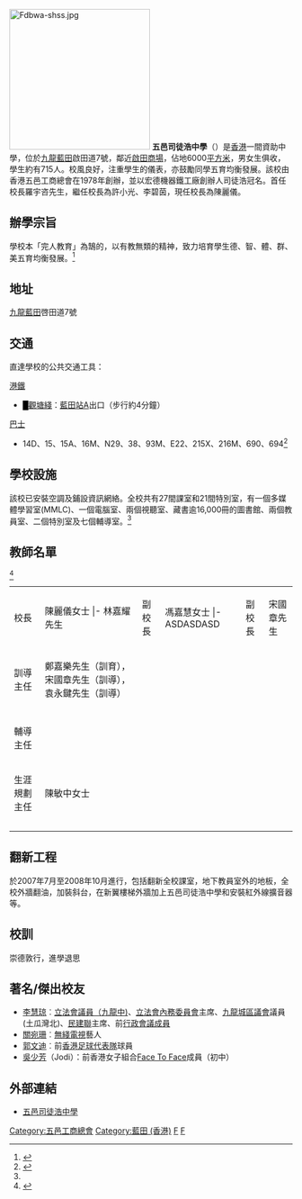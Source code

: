 {{NoteTA
|1=zh-hk:課室; zh-cn:教室;

}}
{{expand|time=2018-04-21T17:31:18+00:00}}
{{Infobox School
| name = 五邑司徒浩中學
| other_name = FDBWA Szeto Ho Secondary School
| image = [[File:FDBWA_Szeto_Ho_Secondary_School_southwest_side.JPG|280px]]<BR>五邑司徒浩中學西南面
| motto = 崇德敦行．進學退思
| established = 1978年
| type = 津貼中學
| affiliation = 香港五邑工商總會
| district = [[觀塘區|觀塘區]]
| principal = 陳麗儀女士
| vice_principal = 馮嘉慧女士（教學事務）<br /> 宋國章先生（學生事務）
| faculty = 62
| students = 760 （639）
| address = [[九龍|九龍]][[藍田_(香港)|藍田]]啓田道七號<mapframe text="五邑司徒浩中學" width="250" height="250" zoom="18" longitude="114.235164" latitude="22.306369" lang="zh"/>
| tel = (852)2340 5916
| fax = (852)2349 6376
| website = http://www.szetoho.edu.hk
}}
[[File:Fdbwa-shss.jpg|250px]]
'''五邑司徒浩中學'''（{{lang-en|FDBWA Szeto Ho Secondary School}}）是[[香港|香港]]一間資助中學，位於[[九龍|九龍]][[藍田_(香港)|藍田]]啟田道7號，鄰近[[啟田商場|啟田商場]]，佔地6000[[平方米|平方米]]，男女生俱收，學生約有715人。校風良好，注重學生的儀表，亦鼓勵同學五育均衡發展。該校由香港五邑工商總會在1978年創辦，並以宏德機器鐵工廠創辦人司徒浩冠名。首任校長羅宇咨先生，繼任校長為許小光、李碧茵，現任校長為陳麗儀。

==辦學宗旨==
學校本「完人教育」為鵠的，以有教無類的精神，致力培育學生德、智、體、群、美五育均衡發展。<ref>{{cite web |title=五邑司徒浩中學-辦學理念-辦學宗旨 |url=https://www.szetoho.edu.hk/zh_tw/site/view?name=辨學宗旨 |access-date=2022-04-04 |archive-date=2021-09-06 |archive-url=https://web.archive.org/web/20210906135146/https://www.szetoho.edu.hk/zh_tw/site/view?name=%E8%BE%A8%E5%AD%B8%E5%AE%97%E6%97%A8 |dead-url=no }}</ref>
==地址==
[[九龍|九龍]][[藍田_(香港)|藍田]]啓田道7號
==交通==
直達學校的公共交通工具：
;[[港鐵|港鐵]]
*<font color="{{觀塘綫色彩}}">█</font>[[觀塘綫|觀塘綫]]：[[藍田站_(香港)|藍田站]]A出口（步行約4分鐘）
;[[巴士|巴士]]
* 14D、15、15A、16M、N29、38、93M、E22、215X、216M、690、694<ref name="#1">{{cite web |title=中學概覽 |url=https://www.chsc.hk/ssp2020/sch_detail.php?lang_id=2&sch_id=355&return_page=sch_list.php%3Flang_id%3D2%26chg_district_id%3D1%26search_mode%3D%26frmMode%3Dpagebreak%26sort_id%3D-1%26district_id%3D7 |access-date=2021-09-06 |archive-date=2021-09-06 |archive-url=https://web.archive.org/web/20210906132322/https://www.chsc.hk/ssp2020/sch_detail.php?lang_id=2&sch_id=355&return_page=sch_list.php%3Flang_id%3D2%26chg_district_id%3D1%26search_mode%3D%26frmMode%3Dpagebreak%26sort_id%3D-1%26district_id%3D7 |dead-url=no }}</ref>

==學校設施==
該校已安裝空調及鋪設資訊網絡。全校共有27間課室和21間特別室，有一個多媒體學習室(MMLC)、一個電腦室、兩個視聽室、藏書逾16,000冊的圖書館、兩個教員室、二個特別室及七個輔導室。<ref name="#1"/>

==教師名單==
<ref>{{Cite web|title=五邑司徒浩中學-教職員資料|url=https://www.szetoho.edu.hk/zh_tw/site/view?name=%E6%95%99%E8%81%B7%E5%93%A1%E8%B3%87%E6%96%99|access-date=2021-08-24|archive-date=2021-08-24|archive-url=https://web.archive.org/web/20210824135355/https://www.szetoho.edu.hk/zh_tw/site/view?name=%E6%95%99%E8%81%B7%E5%93%A1%E8%B3%87%E6%96%99|dead-url=no}}</ref>
{| class="wikitable" border="1" cellpadding="1" cellspacing="0" width="285px"
|- 
|校長
|陳麗儀女士
|- 林嘉耀先生
|副校長
|馮嘉慧女士
|- ASDASDASD
|副校長
|宋國章先生
|- 
|訓導主任
|鄭嘉樂先生（訓育），宋國章先生（訓導），袁永鍵先生（訓導）
|-
|- 
|輔導主任
|
|- 
|生涯規劃主任
|陳敏中女士
|- 

|- 
|}

== 翻新工程 ==
於2007年7月至2008年10月進行，包括翻新全校課室，地下教員室外的地板，全校外牆翻油，加裝斜台，在新翼樓梯外牆加上五邑司徒浩中學和安裝紅外線擴音器等。

==校訓==
崇德敦行，進學退思

==著名/傑出校友==
*[[李慧琼|李慧琼]]{{SBSHK|nocat}}{{JP|nocat}}︰[[九龍中選區|立法會議員（九龍中)]]、[[香港立法會|立法會內務委員會]]主席、[[九龍城區議會|九龍城區議會]]議員 (土瓜灣北)、[[民建聯|民建聯]]主席、前[[香港特別行政區行政會議|行政會議成員]]
*[[關宛珊|關宛珊]]︰[[無綫電視|無綫電視]]藝人
*[[郭文迪|郭文迪]]︰前[[香港足球代表隊|香港足球代表隊]]球員
*[[Face_To_Face_(香港)|吳少芳]]（Jodi）：前香港女子組合[[Face_To_Face_(香港)|Face To Face]]成員（初中）

==外部連結==
*[http://www.szetoho.edu.hk 五邑司徒浩中學]{{Wayback|url=http://www.szetoho.edu.hk/ |date=20201028111734 }}

[[Category:五邑工商總會|Category:五邑工商總會]]
[[Category:藍田_(香港)|Category:藍田 (香港)]]
[[Category:觀塘區中學|F]]
[[Category:1978年創建的教育機構|F]]